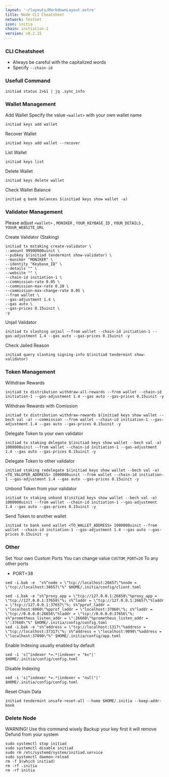 ```yaml
---
layout: '~/layouts/MarkdownLayout.astro'
title: Node CLI Cheatsheet
network: Testnet
icon: initia
chain: initiation-1
version: v0.2.15
---
```


### CLI Cheatsheet

- Always be careful with the capitalized words
- Specify `--chain-id`

### Usefull Command
```
initiad status 2>&1 | jq .sync_info
```

### Wallet Management

Add Wallet
Specify the value `<wallet>` with your own wallet name

```
initiad keys add wallet
```

Recover Wallet
```
initiad keys add wallet --recover
```

List Wallet
```
initiad keys list
```

Delete Wallet
```
initiad keys delete wallet
```

Check Wallet Balance
```
initiad q bank balances $(initiad keys show wallet -a)
```

### Validator Management

Please adjust `<wallet>` , `MONIKER` , `YOUR_KEYBASE_ID` , `YOUR_DETAILS` , `YOUUR_WEBSITE_URL`

Create Validator (Staking)

```
initiad tx mstaking create-validator \
--amount 99900000uinit \
--pubkey $(initiad tendermint show-validator) \
--moniker "MONIKER" \
--identity "Keybase_ID" \
--details "" \
--website "" \
--chain-id initiation-1 \
--commission-rate 0.05 \
--commission-max-rate 0.20 \
--commission-max-change-rate 0.05 \
--from wallet \
--gas-adjustment 1.4 \
--gas auto \
--gas-prices 0.15uinit \
-y
```

Unjail Validator
```
initiad tx slashing unjail --from wallet --chain-id initiation-1 --gas-adjustment 1.4 --gas auto --gas-prices 0.15uinit -y
```

Check Jailed Reason
```
initiad query slashing signing-info $(initiad tendermint show-validator)
```

### Token Management

Withdraw Rewards
```
initiad tx distribution withdraw-all-rewards --from wallet --chain-id initiation-1 --gas-adjustment 1.4 --gas auto --gas-prices 0.15uinit -y
```

Withdraw Rewards with Comission
```
initiad tx distribution withdraw-rewards $(initiad keys show wallet --bech val -a) --commission --from wallet --chain-id initiation-1 --gas-adjustment 1.4 --gas auto --gas-prices 0.15uinit -y
```

Delegate Token to your own validator
```
initiad tx staking delegate $(initiad keys show wallet --bech val -a) 1000000uinit --from wallet --chain-id initiation-1 --gas-adjustment 1.4 --gas auto --gas-prices 0.15uinit -y
```

Delegate Token to other validator
```
initiad staking redelegate $(initiad keys show wallet --bech val -a) <TO_VALOPER_ADDRESS> 1000000uinit --from wallet --chain-id initiation-1 --gas-adjustment 1.4 --gas auto --gas-prices 0.15uinit -y
```

Unbond Token from your validator
```
initiad tx staking unbond $(initiad keys show wallet --bech val -a) 1000000uinit --from wallet --chain-id initiation-1 --gas-adjustment 1.4 --gas auto --gas-prices 0.15uinit -y
```

Send Token to another wallet
```
initiad tx bank send wallet <TO_WALLET_ADDRESS> 1000000uinit --from wallet --chain-id initiation-1 --gas-adjustment 1.4 --gas auto --gas-prices 0.15uinit -y
```

### Other

Set Your own Custom Ports
You can change value `CUSTOM_PORT=20` To any other ports

- PORT=38

```
sed -i.bak -e  "s%^node = \"tcp://localhost:26657\"%node = \"tcp://localhost:38657\"%" $HOME/.initia/config/client.toml
```
```
sed -i.bak -e "s%^proxy_app = \"tcp://127.0.0.1:26658\"%proxy_app = \"tcp://127.0.0.1:37658\"%; s%^laddr = \"tcp://127.0.0.1:26657\"%laddr = \"tcp://127.0.0.1:37657\"%; s%^pprof_laddr = \"localhost:6060\"%pprof_laddr = \"localhost:37060\"%; s%^laddr = \"tcp://0.0.0.0:26656\"%laddr = \"tcp://0.0.0.0:37656\"%; s%^prometheus_listen_addr = \":26660\"%prometheus_listen_addr = \":37660\"%" $HOME/.initia/config/config.toml
sed -i.bak -e "s%^address = \"tcp://localhost:1317\"%address = \"tcp://localhost:37317\"%; s%^address = \"localhost:9090\"%address = \"localhost:37090\"%" $HOME/.initia/config/app.toml
```

Enable Indexing usually enabled by default
```
sed -i 's|^indexer *=.*|indexer = "kv"|' $HOME/.initia/config/config.toml
```

Disable Indexing
```
sed -i 's|^indexer *=.*|indexer = "null"|' $HOME/.initia/config/config.toml
```

Reset Chain Data
```
initiad tendermint unsafe-reset-all --home $HOME/.initia --keep-addr-book
```

### Delete Node

WARNING! Use this command wisely 
Backup your key first it will remove Defund from your system

```
sudo systemctl stop initiad
sudo systemctl disable initiad
sudo rm /etc/systemd/system/initiad.service
sudo systemctl daemon-reload
rm -f $(which initiad)
rm -rf .initia
rm -rf initia
```

